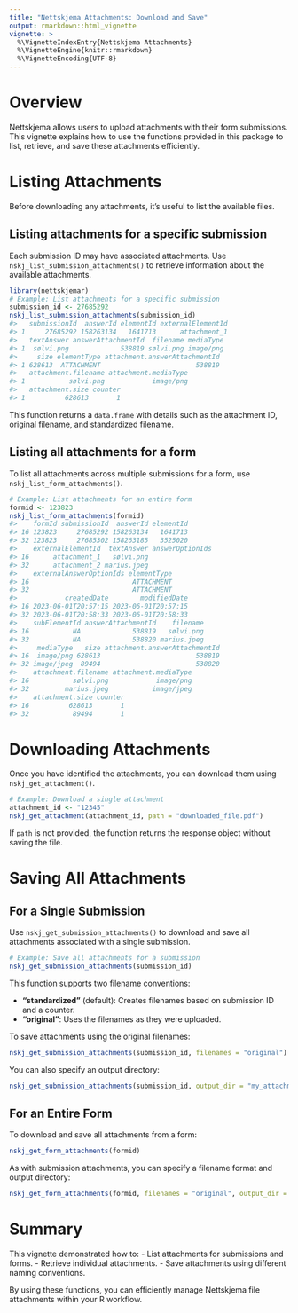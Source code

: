 ```yaml
---
title: "Nettskjema Attachments: Download and Save"
output: rmarkdown::html_vignette
vignette: >
  %\VignetteIndexEntry{Nettskjema Attachments}
  %\VignetteEngine{knitr::rmarkdown}
  %\VignetteEncoding{UTF-8}
---
```




# Overview

Nettskjema allows users to upload attachments with their form submissions. This vignette explains how to use the functions provided in this package to list, retrieve, and save these attachments efficiently.

# Listing Attachments

Before downloading any attachments, it's useful to list the available files.

## Listing attachments for a specific submission

Each submission ID may have associated attachments. Use `nskj_list_submission_attachments()` to retrieve information about the available attachments.


``` r
library(nettskjemar)
# Example: List attachments for a specific submission
submission_id <- 27685292
nskj_list_submission_attachments(submission_id)
#>   submissionId  answerId elementId externalElementId
#> 1     27685292 158263134   1641713      attachment_1
#>   textAnswer answerAttachmentId  filename mediaType
#> 1  sølvi.png             538819 sølvi.png image/png
#>     size elementType attachment.answerAttachmentId
#> 1 628613  ATTACHMENT                        538819
#>   attachment.filename attachment.mediaType
#> 1           sølvi.png            image/png
#>   attachment.size counter
#> 1          628613       1
```

This function returns a `data.frame` with details such as the attachment ID, original filename, and standardized filename.

## Listing all attachments for a form

To list all attachments across multiple submissions for a form, use `nskj_list_form_attachments()`.


``` r
# Example: List attachments for an entire form
formid <- 123823
nskj_list_form_attachments(formid)
#>    formId submissionId  answerId elementId
#> 16 123823     27685292 158263134   1641713
#> 32 123823     27685302 158263185   3525020
#>    externalElementId  textAnswer answerOptionIds
#> 16      attachment_1   sølvi.png                
#> 32      attachment_2 marius.jpeg                
#>    externalAnswerOptionIds elementType
#> 16                          ATTACHMENT
#> 32                          ATTACHMENT
#>            createdDate        modifiedDate
#> 16 2023-06-01T20:57:15 2023-06-01T20:57:15
#> 32 2023-06-01T20:58:33 2023-06-01T20:58:33
#>    subElementId answerAttachmentId    filename
#> 16           NA             538819   sølvi.png
#> 32           NA             538820 marius.jpeg
#>     mediaType   size attachment.answerAttachmentId
#> 16  image/png 628613                        538819
#> 32 image/jpeg  89494                        538820
#>    attachment.filename attachment.mediaType
#> 16           sølvi.png            image/png
#> 32         marius.jpeg           image/jpeg
#>    attachment.size counter
#> 16          628613       1
#> 32           89494       1
```

# Downloading Attachments

Once you have identified the attachments, you can download them using `nskj_get_attachment()`.

```r
# Example: Download a single attachment
attachment_id <- "12345"
nskj_get_attachment(attachment_id, path = "downloaded_file.pdf")
```

If `path` is not provided, the function returns the response object without saving the file.

# Saving All Attachments

## For a Single Submission

Use `nskj_get_submission_attachments()` to download and save all attachments associated with a single submission.

```r
# Example: Save all attachments for a submission
nskj_get_submission_attachments(submission_id)
```

This function supports two filename conventions:

- **"standardized"** (default): Creates filenames based on submission ID and a counter.
- **"original"**: Uses the filenames as they were uploaded.

To save attachments using the original filenames:

```r
nskj_get_submission_attachments(submission_id, filenames = "original")
```

You can also specify an output directory:

```r
nskj_get_submission_attachments(submission_id, output_dir = "my_attachments/")
```

## For an Entire Form

To download and save all attachments from a form:

```r
nskj_get_form_attachments(formid)
```

As with submission attachments, you can specify a filename format and output directory:

```r
nskj_get_form_attachments(formid, filenames = "original", output_dir = "all_attachments/")
```

# Summary

This vignette demonstrated how to:
- List attachments for submissions and forms.
- Retrieve individual attachments.
- Save attachments using different naming conventions.

By using these functions, you can efficiently manage Nettskjema file attachments within your R workflow.

